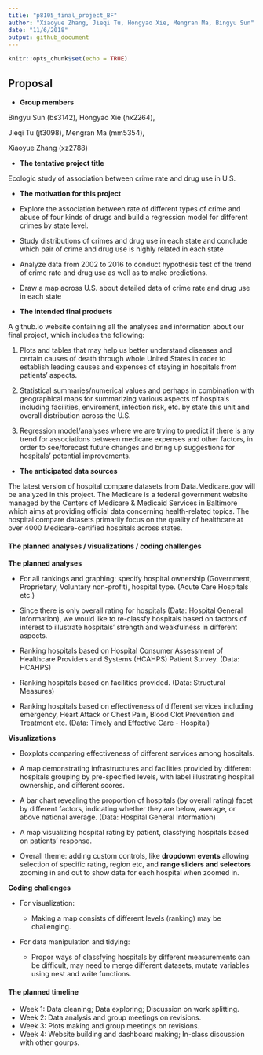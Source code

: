 ```yaml
---
title: "p8105_final_project_BF"
author: "Xiaoyue Zhang, Jieqi Tu, Hongyao Xie, Mengran Ma, Bingyu Sun"
date: "11/6/2018"
output: github_document
---
```


```r
knitr::opts_chunk$set(echo = TRUE)
```

Proposal
---------------------------------------------------------------------------------

* **Group members**

Bingyu Sun (bs3142), Hongyao Xie (hx2264), 

Jieqi Tu (jt3098), Mengran Ma (mm5354), 

Xiaoyue Zhang (xz2788)

* **The tentative project title**

Ecologic study of association between crime rate and drug use in U.S. 

* **The motivation for this project**
 * Explore the association between rate of different types of crime and abuse of four kinds of drugs and build a regression model for different crimes by state level.
 * Study distributions of crimes and drug use in each state and conclude which pair of crime and drug use is highly related in each state
 * Analyze data from 2002 to 2016 to conduct hypothesis test of the trend of crime rate and drug use as well as to make predictions.
 * Draw a map across U.S. about detailed data of crime rate and drug use in each state 


* **The intended final products**

A github.io website containing all the analyses and information about our final project, which includes the following: 

1. Plots and tables that may help us better understand diseases and certain causes of death through whole United States in order to establish leading causes and expenses of staying in hospitals from patients' aspects.

2. Statistical summaries/numerical values and perhaps in combination with geographical maps for summarizing various aspects of hospitals including facilities, enviroment, infection risk, etc. by state this unit and overall distribution across the U.S.

3. Regression model/analyses where we are trying to predict if there is any trend for associations between medicare expenses and other factors, in order to see/forecast future changes and bring up suggestions for hospitals' potential improvements.

* **The anticipated data sources**

The latest version of hospital compare datasets from Data.Medicare.gov will be analyzed in this project. The Medicare is a federal government website managed by the Centers of Medicare & Medicaid Services in Baltimore which aims at providing official data concerning health-related topics. The hospital compare datasets primarily focus on the quality of healthcare at over 4000 Medicare-certified hospitals across states.


#### The planned analyses / visualizations / coding challenges

**The planned analyses**
  
  * For all rankings and graphing: specify hospital ownership (Government, Proprietary, Voluntary non-profit), hospital type. (Acute Care Hospitals etc.)
  
  * Since there is only overall rating for hospitals (Data: Hospital General Information), we would like to re-classfy hospitals based on factors of interest to illustrate hospitals' strength and weakfulness in different aspects. 
  
  * Ranking hospitals based on Hospital Consumer Assessment of Healthcare Providers and Systems (HCAHPS) Patient Survey. (Data: HCAHPS)
  
  * Ranking hospitals based on facilities provided. (Data: Structural Measures)
  
  * Ranking hospitals based on effectiveness of different services including emergency, Heart Attack or Chest Pain, Blood Clot Prevention and Treatment etc. (Data: Timely and Effective Care - Hospital)

  
**Visualizations**
  
  * Boxplots comparing effectiveness of different services among hospitals.
    
  * A map demonstrating infrastructures and facilities provided by different hospitals grouping by pre-specified levels, with label illustrating hospital ownership, and different scores.
    
  * A bar chart revealing the proportion of hospitals (by overall rating) facet by different factors, indicating whether they are below, average, or above national average. (Data: Hospital General Information)
    
  * A map visualizing hospital rating by patient, classfying hospitals based on patients' response.
    
  * Overall theme: adding custom controls, like **dropdown events** allowing selection of specific rating, region etc, and **range sliders and selectors** zooming in and out to show data for each hospital when zoomed in.

  
**Coding challenges**

  * For visualization:
    
    * Making a map consists of different levels (ranking) may be challenging.
    
  * For data manipulation and tidying:
    
    * Propor ways of classfying hospitals by different measurements can be difficult, may need to merge different datasets, mutate variables using nest and write functions.
    
#### The planned timeline
    
  * Week 1: Data cleaning; Data exploring; Discussion on work splitting.
  * Week 2: Data analysis and group meetings on revisions.
  * Week 3: Plots making and group meetings on revisions.
  * Week 4: Website building and dashboard making; In-class discussion with other gourps.